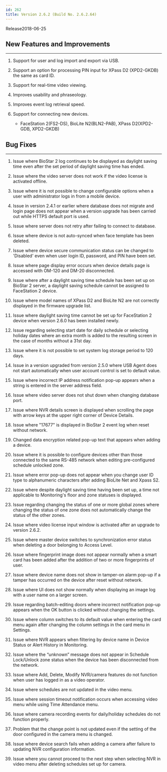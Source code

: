 ```yaml
---
id: 262
title: Version 2.6.2 (Build No. 2.6.2.64)
---
```


Release<Separator/>2018-06-25

## New Features and Improvements

---

1. Support for user and log import and export via USB.

1. Support an option for processing PIN input for XPass D2 (XPD2-GKDB) the same as card ID.

1. Support for real-time video viewing.

1. Improves usability and phraseology.

1. Improves event log retrieval speed.

1. Support for connecting new devices.

    * FaceStation 2(FS2-DS), BioLite N2(BLN2-PAB), XPass D2(XPD2-GDB, XPD2-GKDB)

## Bug Fixes

---

1. Issue where BioStar 2 log continues to be displayed as daylight saving time even after the set period of daylight saving time has ended.

1. Issue where the video server does not work if the video license is activated offline.

1. Issue where it is not possible to change configurable options when a user with administrator logs in from a mobile device.

1. Issue in version 2.4.1 or earlier where database does not migrate and login page does not appear when a version upgrade has been carried out while HTTPS default port is used.

1. Issue where server does not retry after failing to connect to database.

1. Issue where device is not auto-synced when face template has been deleted.

1. Issue where device secure communication status can be changed to 'Disabled' even when user login ID, password, and PIN have been set.

1. Issue where page display error occurs when device details page is accessed with OM-120 and DM-20 disconnected.

1. Issue where after a daylight saving time schedule has been set up on BioStar 2 server, a daylight saving schedule cannot be assigned to FaceStation 2 device.

1. Issue where model names of XPass D2 and BioLite N2 are not correctly displayed in the firmware upgrade list.

1. Issue where daylight saving time cannot be set up for FaceStation 2 device when version 2.6.0 has been installed newly.

1. Issue regarding selecting start date for daily schedule or selecting holiday dates where an extra month is added to the resulting screen in the case of months without a 31st day.

1. Issue where it is not possible to set system log storage period to 120 days.

1. Issue in a version upgraded from version 2.5.0 where USB Agent does not start automatically when user account control is set to default value.

1. Issue where incorrect IP address notification pop-up appears when a string is entered in the server address field.

1. Issue where video server does not shut down when changing database port.

1. Issue where NVR details screen is displayed when scrolling the page with arrow keys at the upper right corner of Device Details.

1. Issue where "17677" is displayed in BioStar 2 event log when reset without network.

1. Changed data encryption related pop-up text that appears when adding a device.

1. Issue where it is possible to configure devices other than those connected to the same RS-485 network when editing pre-configured schedule unlocked zone.

1. Issue where error pop-up does not appear when you change user ID type to alphanumeric characters after adding BioLite Net and Xpass S2.

1. Issue where despite daylight saving time having been set up, a time not applicable to Monitoring's floor and zone statuses is displayed.

1. Issue regarding changing the status of one or more global zones where changing the status of one zone does not automatically change the status of the other zones.

1. Issue where video license input window is activated after an upgrade to version 2.6.2.

1. Issue where master device switches to synchronization error status when deleting a door belonging to Access Level.

1. Issue where fingerprint image does not appear normally when a smart card has been added after the addition of two or more fingerprints of user.

1. Issue where device name does not show in tamper-on alarm pop-up if a tamper has occurred on the device after reset without network.

1. Issue where UI does not show normally when displaying an image log with a user name on a larger screen.

1. Issue regarding batch-editing doors where incorrect notification pop-up appears when the OK button is clicked without changing the settings.

1. Issue where column switches to its default value when entering the card menu again after changing the column settings in the card menu in Settings.

1. Issue where NVR appears when filtering by device name in Device Status or Alert History in Monitoring.

1. Issue where the “unknown” message does not appear in Schedule Lock/Unlock zone status when the device has been disconnected from the network.

1. Issue where Add, Delete, Modify NVR/camera features do not function when user has logged in as a video operator.

1. Issue where schedules are not updated in the video menu.

1. Issue where session timeout notification occurs when accessing video menu while using Time Attendance menu.

1. Issue where camera recording events for daily/holiday schedules do not function properly.

1. Problem that the change point is not updated even if the setting of the door configured in the camera menu is changed.

1. Issue where device search fails when adding a camera after failure to updating NVR configuration information.

1. Issue where you cannot proceed to the next step when selecting NVR in video menu after deleting schedules set up for camera.